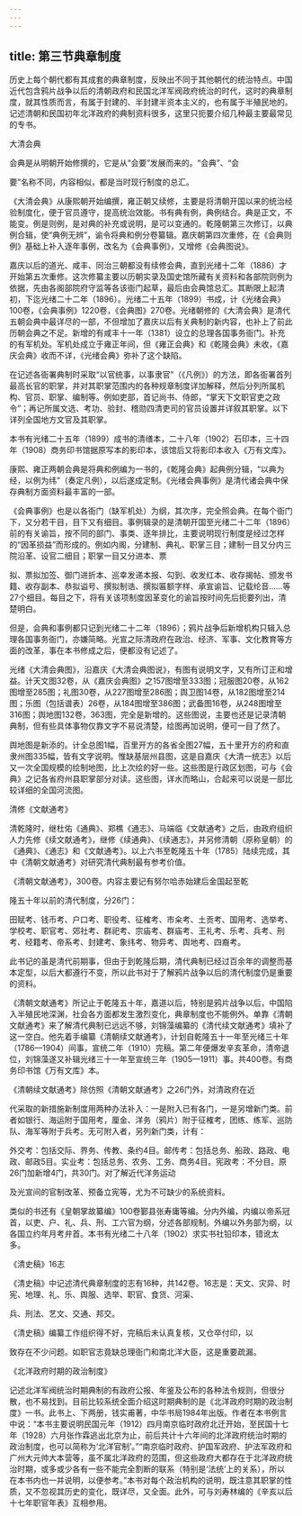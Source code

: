 ```yaml
---
---
---
```

title: 第三节典章制度
---



历史上每个朝代都有其成套的典章制度，反映出不同于其他朝代的统治特点。中国近代包含鸦片战争以后的清朝政府和民国北洋军阀政府统治的时代，这时的典章制度，就其性质而言，有属于封建的、半封建半资本主义的，也有属于半殖民地的。记述清朝和民国初年北洋政府的典制资料很多，这里只扼要介绍几种最主要最常见的专书。

大清会典

会典是从明朝开始修撰的，它是从“会要”发展而来的。“会典”、“会

要”名称不同，内容相似，都是当时现行制度的总汇。

《大清会典》从康熙朝开始编撰，雍正朝又续修，主要是将清朝开国以来的统治经验制度化，便于官员遵守，提高统治效能。书有典有例，典例结合。典是正文，不能变。例是则例，是对典的补充或说明，是可以变通的。乾隆朝第三次修订，以典例合辑，使“典例无辨”，谕令将典和例分卷纂辑。嘉庆朝第四次重修，在《会典则例》基础上补入逐年事例，改名为《会典事例》，又增修《会典图说》。

嘉庆以后的道光、咸丰、同治三朝都没有续修会典，直到光绪十二年（1886）才开始第五次重修。这次修纂主要以历朝实录及国史馆所藏有关资料和各部院则例为依据，先由各阁部院府守监等各该衙门起草，最后由会典馆总汇。其断限上起清初，下迄光绪二十二年（1896）。光绪二十五年（1899）书成，计《光绪会典》100卷，《会典事例》1220卷，《会典图》270卷。光绪朝修的《大清会典》是清代五朝会典中最详尽的一部，不但增加了嘉庆以后有关典制的新内容，也补上了前此历朝会典之不足。新增的有咸丰十一年（1381）设立的总理各国事务衙门。补充的有军机处。军机处成立于雍正年间，但《雍正会典》和《乾隆会典》未收，《嘉庆会典》收而不详，《光绪会典》弥补了这个缺陷。

在记述各衙署典制时采取“以官统事，以事隶官”（《凡例》）的方法，即各衙署首列最高长官的职掌，并对其职掌范围内的各种规章制度详加解释，然后分列所属机构、官员、职掌、编制等。例如吏部，首记尚书、侍郎，“掌天下文职官吏之政令”；再记所属文选、考功、验封、稽勋四清吏司的官员设置并详叙其职掌。以下详列全国地方文官及其职掌。

本书有光绪二十五年（1899）成书的清缮本，二十八年（1902）石印本，三十四年（1908）商务印书馆据原写本的影印本，该馆后又将影印本收入《万有文库》。

康熙、雍正两朝会典是将典和例编为一书的，《乾隆会典》起典例分辑，“以典为经，以例为纬”（奏定凡例），以后遂成定制。《光绪会典事例》是清代诸会典中保存典制方面资料最丰富的一部。

《会典事例》也是以各衙门（缺军机处）为纲，其次序，完全照会典。在每个衙门下，又分若干目，目下又有细目。事例辑录的是清朝开国至光绪二十二年（1896）前的有关谕旨，按不同的部门、事类、逐年排比，主要说明现行制度是经过怎样的“因革损益”而形成的。例如内阁，分建制、典礼、职掌三目；建制一目又分内三院沿革、设官二细目；职掌一目又分进本、票

拟、票拟加签、御门进折本、巡幸发递本报、勾到、收发红本、收存揭帖、颁发书籍、收存副本、恭拟谥号、撰拟制诰、撰拟匾额字样、承宣谕旨、记载纶音……等27个细目。每目之下，将有关该项制度因革变化的谕旨按时间先后扼要列出，清楚明白。

但是，会典和事例都只记到光绪二十二年（1896）；鸦片战争后新增机构只辑入总理各国事务衙门，亦嫌简略。光宣之际清政府在政治、经济、军事、文化教育等方面的改革，事在本书修成之后，便都没有记述了。

光绪《大清会典图》，沿嘉庆《大清会典图说》，有图有说明文字，又有所订正和增益。计天文图32卷，从《嘉庆会典图》之157图增至333图；冠服图20卷，从162图增至285图；礼图30卷，从227图增至286图；舆卫图14卷，从182图增至214图；乐图（包括谱表）26卷，从184图增至386图；武备图16卷，从248图增至316图；舆地图132卷，363图，完全是新增的。这些图说，主要也还是记录清朝典制，但有些具体事物仅靠文字不易说清楚，绘图再加说明，便可一目了然了。

舆地图是新添的。计全总图1幅，百里开方的各省全图27幅，五十里开方的府和直隶州图335幅，皆有文字说明。惟缺基层州县图，这是自嘉庆《大清一统志》以后又一次全国规模的绘制地图，比上次绘的好一些。这些图是行政区划图，可与《会典》之记各省府州县职掌部分对读。这些图，详水而略山，合起来可以说是一部比较详细的全国河流图。

清修《文献通考》

清乾隆时，继杜佑《通典》、郑樵《通志》、马端临《文献通考》之后，由政府组织人力先修《续文献通考》，继修《续通典》、《续通志》，并另修清朝（原称皇朝）的《通典》、《通志》和《文献通考》。以上六书至乾隆五十年（1785）陆续完成，其中《清朝文献通考》对研究清代典制最有参考价值。

《清朝文献通考》，300卷。内容主要记有努尔哈赤始建后金国起至乾

隆五十年以前的清代制度，分26门：

田赋考、钱币考、户口考、职役考、征榷考、市籴考、土贡考、国用考、选举考、学校考、职官考、郊社考、群祀考、宗庙考、群庙考、王礼考、乐考、兵考、刑考、经籍考、帝系考、封建考、象纬考、物异考、舆地考、四裔考。

此书记的虽是清代前期事，但由于到乾隆后期，清代典制已经过百余年的调整而基本定型，以后大都遵行不变，所以此书对于了解鸦片战争以后的清代制度仍是重要的资料。

《清朝文献通考》所记止于乾隆五十年，嘉道以后，特别是鸦片战争以后，中国陷入半殖民地深渊，社会各方面都发生激烈变化，典章制度也不能例外。单靠《清朝文献通考》来了解清代典制已远远不够，刘锦藻编纂的《清代续文献通考》填补了这一空白。他先着手编纂《清朝续文献通考》，计划自乾隆五十一年至光绪三十年（1786—1904）间事，宣统二年（1910）完稿。第二年便爆发辛亥革命，清帝退位，刘锦藻遂又补辑光绪三十一年至宣统三年（1905—1911）事。共400卷。有商务印书馆《万有文库》本。

《清朝续文献通考》除仿照《清朝文献通考》之26门外，对清政府在近

代采取的新措施新制度用两种办法补入：一是附入已有各门，一是另增新门类。前者如银行、海运附于国用考，厘金、洋务（鸦片）附于征榷考，团练、练军、巡防队、海军等附于兵考。无可附入者，另列新门类，计有：

外交考：包括交际、界务、传教、条约4目。邮传考：包括总务、船政、路政、电政、邮政5目。实业考：包括总务、农务、工务、商务4目。宪政考：不分目。原26门加新增4门，共30门。对了解近代洋务运动

及光宣间的官制改革、预备立宪等，尤为不可缺少的系统资料。

类似的书还有《皇朝掌故纂编》100卷鄞县张寿庸等编。分内外编，内编以帝系冠首，以吏、户、礼、兵、刑、工六官为纲，分述各部规制。外编以外务部为纲，以各国立约年月考弁首。本书有光绪二十八年（1902）求实书社铅印本，错讹太多。

《清史稿》16志

《清史稿》中记述清代典章制度的志有16种，共142卷。16志是：天文、灾异、时宪、地理、礼、乐、舆服、选举、职官、食货、河渠、

兵、刑法、艺文、交通、邦交。

《清史稿》编纂工作组织得不好，完稿后未认真复核，又仓卒付印，以

致存在不少问题。如职官志竟缺总理衙门和南北洋大臣，这是重要疏漏。

《北洋政府时期的政治制度》

记述北洋军阀统治时期典制的有政府公报、年鉴及公布的各种法令规则，但很分散，也不易找到。目前比较系统全面介绍这时期典制的是《北洋政府时期的政治制度》一书。此书上、下两册，钱实甫著，中华书局1984年出版。作者在本书例言中说：“本书主要说明民国元年（1912）四月南京临时政府北迁开始，至民国十七年（1928）六月张作霖逃出北京为止，前后共计十六年间的北洋政府统治时期的政治制度，也可以简称为‘北洋官制’。”“南京临时政府、护国军政府、护法军政府和广州大元帅大本营等，虽不属北洋政府的范围，但这些政府大都存在于北洋政府统治时期，或多或少各有一些不能完全割断的联系（特别是‘法统’上的关系），所以在本书内也一并说明，以便参考。”本书对每个政治机构的说明，既注意其职掌的性质，又不忽视其历史的变化，既详尽，又全面。此外，可与刘寿林编的《辛亥以后十七年职官年表》互相参用。